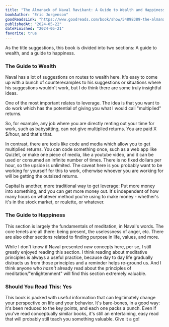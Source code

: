 ```yaml
---
title: "The Almanack of Naval Ravikant: A Guide to Wealth and Happiness"
bookAuthor: "Eric Jorgenson"
goodReadsLink: "https://www.goodreads.com/book/show/54898389-the-almanack-of-naval-ravikant"
publishedAt: "2024-05-22"
dateFinished: "2024-05-21"
favorite: true
---
```


As the title suggestions, this book is divided into two sections: A guide to wealth, and a guide to happiness.

### The Guide to Wealth

Naval has a lot of suggestions on routes to wealth here. It's easy to come up with a bunch of counterexamples to his suggestions or situations where his suggestions wouldn't work, but I do think there are some truly insightful ideas.

One of the most important relates to leverage. The idea is that you want to do work which has the potential of giving you what I would call "multiplied" returns.

So, for example, any job where you are directly renting out your time for work, such as babysitting, can not give multiplied returns. You are paid X $/hour, and that's that.

In contrast, there are tools like code and media which allow you to get multiplied returns. You can code something once, such as a web app like Quizlet, or make one piece of media, like a youtube video, and it can be used or consumed an infinite number of times. There is no fixed dollars per hour, so the upside is unlimited. The caveat here is you probably want to be working for yourself for this to work, otherwise whoever you are working for will be getting the outsized returns.

Capital is another, more traditional way to get leverage: Put more money into something, and you can get more money out. It's independent of how many hours on whatever method you're using to make money - whether's it's in the stock market, or roulette, or whatever.

### The Guide to Happiness

This section is largely the fundamentals of meditation, in Naval's words. The core tenets are all there: being present, the uselessness of anger, etc. There are also other sections related to finding purpose in life, values, and more.

While I don't know if Naval presented _new_ concepts here, per se, I still greatly enjoyed reading this section. I think reading about meditative principles is always a useful practice, because day to day life gradually distracts us from those principles and a reminder helps re-ground us. And I think anyone who _hasn't_ already read about the principles of meditation/"enlightenment" will find this section extremely valuable.

### Should You Read This: Yes

This book is packed with useful information that can legitimately change your perspective on life and your behavior. It's bare-bones, in a good way: it's been reduced to the key points, and each one packs a punch. Even if you've read conceptually similar books, it's still an entertaining, easy read that will probably still teach you something valuable. Give it a go!
